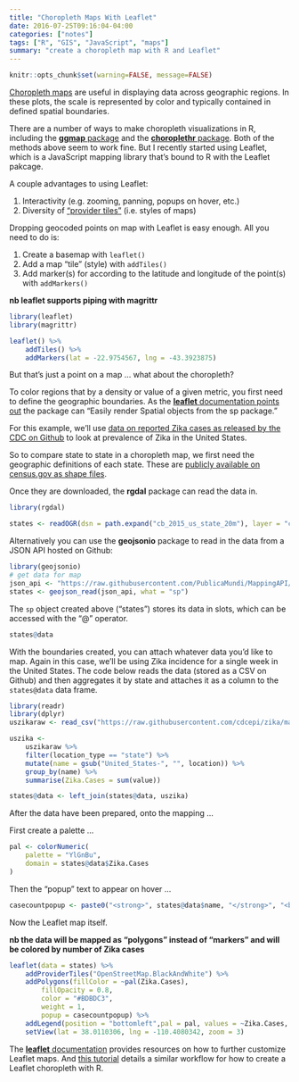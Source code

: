 ```yaml
---
title: "Choropleth Maps With Leaflet"
date: 2016-07-25T09:16:04-04:00
categories: ["notes"]
tags: ["R", "GIS", "JavaScript", "maps"]
summary: "create a choropleth map with R and Leaflet"
---
```


```r
knitr::opts_chunk$set(warning=FALSE, message=FALSE)
```

[Choropleth maps](https://en.wikipedia.org/wiki/Choropleth_map) are useful in displaying data across geographic regions. In these plots, the scale is represented by color and typically contained in defined spatial boundaries. 

There are a number of ways to make choropleth visualizations in R, including the [**ggmap** package](http://rforpublichealth.blogspot.com/2015/10/mapping-with-ggplot-create-nice.html) and the [**choroplethr** package](https://cran.r-project.org/web/packages/choroplethr/index.html). 
Both of the methods above seem to work fine. But I recently started using Leaflet, which is a JavaScript mapping library that's bound to R with the Leaflet pakcage. 

A couple advantages to using Leaflet:

1. Interactivity (e.g. zooming, panning, popups on hover, etc.)
2. Diversity of ["provider tiles"](http://leaflet-extras.github.io/leaflet-providers/preview/index.html) (i.e. styles of maps)

Dropping geocoded points on map with Leaflet is easy enough. All you need to do is:

1. Create a basemap with `leaflet()`
2. Add a map "tile" (style) with `addTiles()`
3. Add marker(s) for according to the latitude and longitude of the point(s) with `addMarkers()`

**nb leaflet supports piping with magrittr**

```r
library(leaflet)
library(magrittr)

leaflet() %>%
	addTiles() %>%
	addMarkers(lat = -22.9754567, lng = -43.3923875)
```

But that's just a point on a map ... what about the choropleth?

To color regions that by a density or value of a given metric, you first need to define the geographic boundaries. As the [**leaflet** documentation points out](https://rstudio.github.io/leaflet/) the package can "Easily render Spatial objects from the sp package."

For this example, we'll use [data on reported Zika cases as released by the CDC on Github](https://github.com/cdcepi/zika) to look at prevalence of Zika in the United States. 

So to compare state to state in a choropleth map, we first need the geographic definitions of each state. These are [publicly available on census.gov as shape files](https://www.census.gov/geo/maps-data/data/tiger-cart-boundary.html). 

Once they are downloaded, the **rgdal** package can read the data in. 

```r
library(rgdal)

states <- readOGR(dsn = path.expand("cb_2015_us_state_20m"), layer = "cb_2015_us_state_20m")
```

Alternatively you can use the **geojsonio** package to read in the data from a JSON API hosted on Github:

```r
library(geojsonio)
# get data for map
json_api <- "https://raw.githubusercontent.com/PublicaMundi/MappingAPI/master/data/geojson/us-states.json"
states <- geojson_read(json_api, what = "sp")
```

The `sp` object created above ("states") stores its data in slots, which can be accessed with the "@" operator. 

```r
states@data
```

With the boundaries created, you can attach whatever data you'd like to map. Again in this case, we'll be using Zika incidence for a single week in the United States. The code below reads the data (stored as a CSV on Github) and then aggregates it by state and attaches it as a column to the `states@data` data frame.

```r
library(readr)
library(dplyr)
uszikaraw <- read_csv("https://raw.githubusercontent.com/cdcepi/zika/master/United_States/CDC_Report/data/CDC_Report-2016-06-29.csv")

uszika <-
    uszikaraw %>%
    filter(location_type == "state") %>%
    mutate(name = gsub("United_States-", "", location)) %>%
    group_by(name) %>%
    summarise(Zika.Cases = sum(value))

states@data <- left_join(states@data, uszika)
```

After the data have been prepared, onto the mapping ...

First create a palette ...


```r
pal <- colorNumeric(
    palette = "YlGnBu",
    domain = states@data$Zika.Cases
)
```

Then the "popup" text to appear on hover ...

```r
casecountpopup <- paste0("<strong>", states@data$name, "</strong>", "<br>", "Number of Cases: ", states@data$Zika.Cases)
```

Now the Leaflet map itself. 

**nb the data will be mapped as "polygons" instead of "markers" and will be colored by number of Zika cases**

```r
leaflet(data = states) %>%
    addProviderTiles("OpenStreetMap.BlackAndWhite") %>%
    addPolygons(fillColor = ~pal(Zika.Cases), 
        fillOpacity = 0.8, 
        color = "#BDBDC3", 
        weight = 1,
        popup = casecountpopup) %>%
    addLegend(position = "bottomleft",pal = pal, values = ~Zika.Cases, title = "<strong>USA Zika Cases</strong><br>(Week of 6/29/16)") %>%
    setView(lat = 38.0110306, lng = -110.4080342, zoom = 3)
```

The [**leaflet** documentation](https://rstudio.github.io/leaflet/) provides resources on how to further customize Leaflet maps. And [this tutorial](https://rpubs.com/walkerke/leaflet_choropleth) details a similar workflow for how to create a Leaflet choropleth with R.